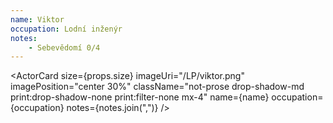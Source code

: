 ```yaml
---
name: Viktor
occupation: Lodní inženýr
notes:
    - Sebevědomí 0/4
---
```



<ActorCard
    size={props.size}
    imageUri="/LP/viktor.png"
    imagePosition="center 30%"
    className="not-prose drop-shadow-md print:drop-shadow-none print:filter-none mx-4"
    name={name}
    occupation={occupation}
    notes={notes.join(",")}
/>
